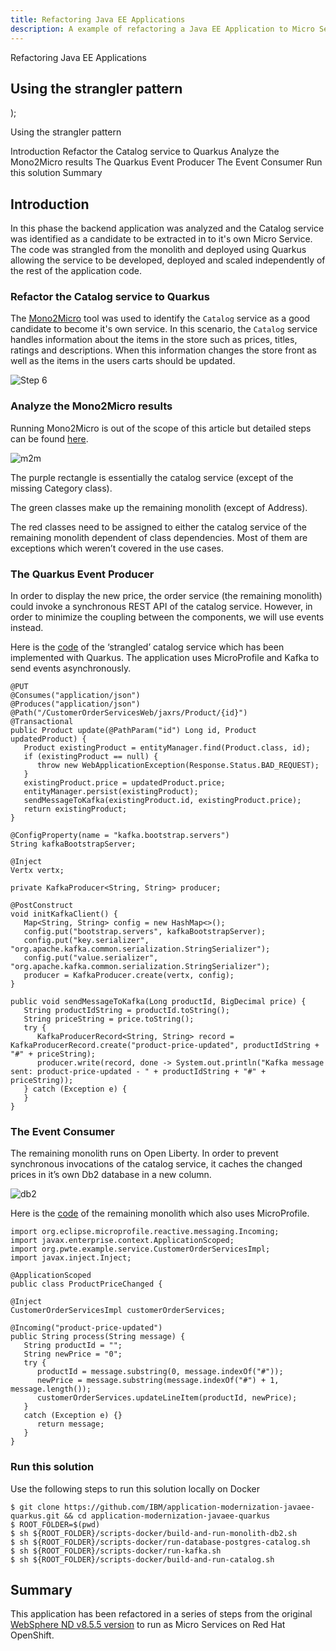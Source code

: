 ```yaml
---
title: Refactoring Java EE Applications
description: A example of refactoring a Java EE Application to Micro Services
---
```


  <span>
Refactoring Java EE Applications<br/> <h2>Using the strangler pattern</h2>
  </span>
);

<PageDescription>

Using the strangler pattern

</PageDescription>

<AnchorLinks small>
  <AnchorLink>Introduction</AnchorLink>
  <AnchorLink>Refactor the Catalog service to Quarkus</AnchorLink>
  <AnchorLink>Analyze the Mono2Micro results</AnchorLink>
  <AnchorLink>The Quarkus Event Producer</AnchorLink>
  <AnchorLink>The Event Consumer</AnchorLink>
  <AnchorLink>Run this solution</AnchorLink>
  <AnchorLink>Summary</AnchorLink>
</AnchorLinks>


## Introduction
In this phase the backend application was analyzed and the Catalog service was identified as a candidate to be extracted in to it's own Micro Service. The code was strangled from the monolith and deployed using Quarkus allowing the service to be developed, deployed and scaled independently of the rest of the application code.

### Refactor the Catalog service to Quarkus
The [Mono2Micro](http://ibm.biz/Mono2Micro) tool was used to identify the `Catalog` service as a good candidate to become it's own service. In this scenario, the `Catalog` service handles information about the items in the store such as prices, titles, ratings and descriptions. When this information changes the store front as well as the items in the users carts should be updated.

  ![Step 6](images/step6.png)

### Analyze the Mono2Micro results
Running Mono2Micro is out of the scope of this article but detailed steps can be found [here](http://heidloff.net/article/step-by-step-instructions-mono2micro/).

  ![m2m](images/mono2mircro-3-partitions-1.png)

The purple rectangle is essentially the catalog service (except of the missing Category class).

The green classes make up the remaining monolith (except of Address).

The red classes need to be assigned to either the catalog service of the remaining monolith dependent of class dependencies. Most of them are exceptions which weren’t covered in the use cases.

### The Quarkus Event Producer
In order to display the new price, the order service (the remaining monolith) could invoke a synchronous REST API of the catalog service. However, in order to minimize the coupling between the components, we will use events instead.

Here is the [code](https://github.com/nheidloff/application-modernization-javaee-quarkus/blob/master/service-catalog-quarkus-synch/src/main/java/com/ibm/catalog/ProductResource.java) of the ‘strangled’ catalog service which has been implemented with Quarkus. The application uses MicroProfile and Kafka to send events asynchronously.

```
@PUT
@Consumes("application/json")
@Produces("application/json")
@Path("/CustomerOrderServicesWeb/jaxrs/Product/{id}")
@Transactional
public Product update(@PathParam("id") Long id, Product updatedProduct) {
   Product existingProduct = entityManager.find(Product.class, id);
   if (existingProduct == null) {
      throw new WebApplicationException(Response.Status.BAD_REQUEST);
   }
   existingProduct.price = updatedProduct.price;
   entityManager.persist(existingProduct);
   sendMessageToKafka(existingProduct.id, existingProduct.price);
   return existingProduct;
}

@ConfigProperty(name = "kafka.bootstrap.servers")
String kafkaBootstrapServer;

@Inject
Vertx vertx;

private KafkaProducer<String, String> producer;

@PostConstruct
void initKafkaClient() {
   Map<String, String> config = new HashMap<>();
   config.put("bootstrap.servers", kafkaBootstrapServer);
   config.put("key.serializer", "org.apache.kafka.common.serialization.StringSerializer");
   config.put("value.serializer", "org.apache.kafka.common.serialization.StringSerializer");
   producer = KafkaProducer.create(vertx, config);
}

public void sendMessageToKafka(Long productId, BigDecimal price) {
   String productIdString = productId.toString();
   String priceString = price.toString();
   try {
      KafkaProducerRecord<String, String> record = KafkaProducerRecord.create("product-price-updated", productIdString + "#" + priceString);
      producer.write(record, done -> System.out.println("Kafka message sent: product-price-updated - " + productIdString + "#" + priceString));
   } catch (Exception e) {
   }
}
```

### The Event Consumer
The remaining monolith runs on Open Liberty. In order to prevent synchronous invocations of the catalog service, it caches the changed prices in it’s own Db2 database in a new column.

  ![db2](images/strangler-caching.png)

Here is the [code](https://github.com/nheidloff/application-modernization-javaee-quarkus/blob/master/monolith-open-liberty-cloud-native/src/main/java/org/pwte/example/ProductPriceChanged.java) of the remaining monolith which also uses MicroProfile.

```
import org.eclipse.microprofile.reactive.messaging.Incoming;
import javax.enterprise.context.ApplicationScoped;
import org.pwte.example.service.CustomerOrderServicesImpl;
import javax.inject.Inject;

@ApplicationScoped
public class ProductPriceChanged {

@Inject
CustomerOrderServicesImpl customerOrderServices;

@Incoming("product-price-updated")
public String process(String message) {
   String productId = "";
   String newPrice = "0";
   try {
      productId = message.substring(0, message.indexOf("#"));
      newPrice = message.substring(message.indexOf("#") + 1, message.length());
      customerOrderServices.updateLineItem(productId, newPrice);
   }
   catch (Exception e) {}
      return message;
   }
}
```

### Run this solution
Use the following steps to run this solution locally on Docker

```
$ git clone https://github.com/IBM/application-modernization-javaee-quarkus.git && cd application-modernization-javaee-quarkus
$ ROOT_FOLDER=$(pwd)
$ sh ${ROOT_FOLDER}/scripts-docker/build-and-run-monolith-db2.sh
$ sh ${ROOT_FOLDER}/scripts-docker/run-database-postgres-catalog.sh
$ sh ${ROOT_FOLDER}/scripts-docker/run-kafka.sh
$ sh ${ROOT_FOLDER}/scripts-docker/build-and-run-catalog.sh
```

## Summary
This application has been refactored in a series of steps from the original [WebSphere ND v8.5.5 version](https://github.com/ibm-cloud-architecture/cloudpak-for-applications/tree/was855) to run as Micro Services on Red Hat OpenShift.
